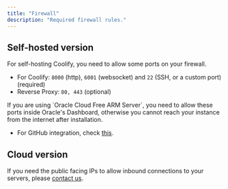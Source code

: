 ```yaml
---
title: "Firewall"
description: "Required firewall rules."
---
```


## Self-hosted version
For self-hosting Coolify, you need to allow some ports on your firewall.

- For Coolify: `8000` (http), `6001` (websocket) and `22` (SSH, or a custom port) (required)
- Reverse Proxy: `80, 443` (optional)

<Warning>
If you are using `Oracle Cloud Free ARM Server`, you need to allow these ports inside Oracle's Dashboard, otherwise you cannot reach your instance from the internet after installation.
</Warning>

- For GitHub integration, check [this](https://docs.github.com/en/authentication/keeping-your-account-and-data-secure/about-githubs-ip-addresses).
  

## Cloud version
If you need the public facing IPs to allow inbound connections to your servers, please [contact us](/contact.md).
